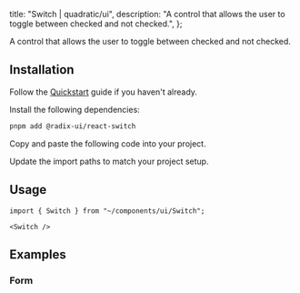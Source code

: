
  title: "Switch | quadratic/ui",
  description: "A control that allows the user to toggle between checked and not checked.",
};

<Title>Switch</Title>
<Description>A control that allows the user to toggle between checked and not checked.</Description>
<ComponentPreview id="switch" />

## Installation
<Steps>

<StepTitle>Follow the [Quickstart](/docs/getting-started/guides/quickstart) guide if you haven't already.</StepTitle>

<StepTitle>Install the following dependencies:</StepTitle>
<StepContent>
```bash
pnpm add @radix-ui/react-switch
```
</StepContent>

<StepTitle>Copy and paste the following code into your project.</StepTitle>
<StepContent>
<FileSource id="switch" />
</StepContent>

<StepTitle>Update the import paths to match your project setup.</StepTitle>

</Steps>

## Usage
```tsx
import { Switch } from "~/components/ui/Switch";
```
```tsx
<Switch />
```

## Examples

### Form
<ComponentPreview id="switchForm" />

<Footer previousLabel="Slider" previousHref="/docs/components/primitives/slider" nextLabel="Table" nextHref="/docs/components/primitives/table" />
